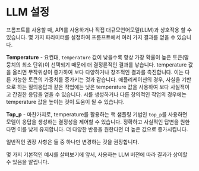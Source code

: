 # LLM 설정

프롬프트를 사용할 때, API를 사용하거나 직접 대규모언어모델(LLM)과 상호작용 할 수 있습니다. 몇 가지 파라미터를 설정하여 프롬프트에서 여러 가지 결과를 얻을 수 있습니다.

**Temperature** - 요컨대, `temperature` 값이 낮을수록 항상 가장 확률이 높은 토큰(말뭉치의 최소 단위)이 선택되기 때문에 더 결정론적인 결과를 낳습니다. temperature 값을 올리면 무작위성이 증가하여 보다 다양하거나 창조적인 결과를 촉진합니다. 이는 다른 가능한 토큰의 가중치를 증가키는 것과 같습니다. 애플리케이션의 경우, 사실을 기반으로 하는 질의응답과 같은 작업에는 낮은 temperature 값을 사용하여 보다 사실적이고 간결한 응답을 얻을 수 있습니다. 시를 생성하거나 다른 창의적인 작업의 경우에는 temperature 값을 높이는 것이 도움이 될 수 있습니다.

**Top_p** - 마찬가지로, temperature를 활용하는 핵 샘플링 기법인 `top_p`를 사용하면 모델이 응답을 생성하는 결정성을 제어할 수 있습니다. 정확하고 사실적인 답변을 원한다면 이를 낮게 유지합니다. 더 다양한 반응을 원한다면 더 높은 값으로 증가시킵니다.

일반적인 권장 사항은 둘 중 하나만 변경하는 것을 권장합니다.

몇 가지 기본적인 예시를 살펴보기에 앞서, 사용하는 LLM 버전에 따라 결과가 상이할 수 있음을 알립니다.
